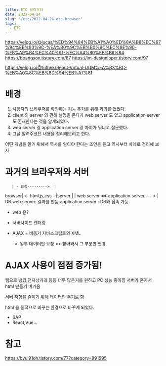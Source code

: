 ```yaml
---
title: ETC 브라우저
date: 2022-04-24
slug: "/etc/2022-04-24-etc-browser"
tags:
  - ETC
--- 
```


https://velog.io/@lucas/%ED%94%84%EB%A1%A0%ED%8A%B8%EC%97%94%EB%93%9C-%EA%B0%9C%EB%B0%9C%EC%9E%90-%EB%A9%B4%EC%A0%91-%EC%A4%80%EB%B9%84
https://bbangson.tistory.com/87
https://im-designloper.tistory.com/97

https://velog.io/@1nthek/React-Virtual-DOM%EA%B3%BC-%EB%A0%8C%EB%8D%94%EB%A7%81

# 배경

1. 사용자의 브라우저를 확인하는 기능 추가를 위해 회의를 했었다.
2. client 와 server 의 관해 설명을 듣다가 web server 도 있고  application server 도 존재한다는 것을 알게되었다.
3. web server 랑 application server 랑 차이가 뭐냐고 질문했다.
3. 그날 알려주셨던 내용을 정리해보려고 한다.

어떤 개념을 알기 위해서 역사를 알아야 한다는 조언을 듣고 역사부터 차례로 정리해 보자

# 과거의 브라우저와 서버

       | - 요청--------->  | 
browser| <- html,js,css - |server 
       |                  | web server <=> application server --- > | DB
web server: 결과를 만듬
application server : DB와 접속 가능

* web 은?
* 서버사이드 렌더링 

*  AJAX = 비동기 자바스크립트와 XML 
    - 일부 데이터만 요청 => 받아와서 그 부분만 변경
    
# AJAX 사용이 점점 증가됨!

웹으로 뱅킹,전자상거래 등등 너무 많은거를 원하고
PC 성능 좋아짐
서버가 혼자서 html 만들기 버거움

서버 저항을 줄이기 위해 데이터만 주기로 함

html 을 동적으로 바꾸는 환경으로 바꾸게 되었다.

* SAP
* React,Vue...

# 참고
https://byul91oh.tistory.com/77?category=991595

